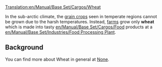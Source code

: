 [[Translation:en/Manual/Base Set/Cargos/Wheat]]
{{en/Manual/Base Set/Cargos/Cargo|
name=Wheat|
image=en/Manual/Base Set/Cargos/Grain.png|
produced=[[en/Manual/Base Set/Industries/Farm]]|
accepted=[[en/Manual/Base Set/Industries/Food Processing Plant]]
}}

In the sub-arctic climate, the [[en/Manual/Base Set/Cargos/Grain|grain crops]] seen in temperate regions cannot be grown due to the harsh temperatures.  Instead, [[en/Manual/Base Set/Industries/Farm|farms]] grow only '''wheat''' which is made into tasty [[en/Manual/Base Set/Cargos/Food]] products at a [[en/Manual/Base Set/Industries/Food Processing Plant]].

==Background==
You can find more about Wheat in general at [https://www.wikipedia.org/wiki/Wheat None].